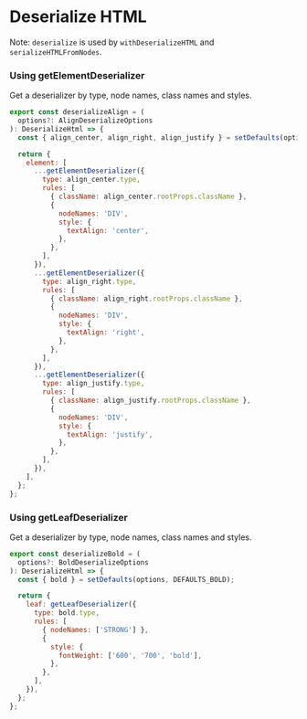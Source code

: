 
<Meta title="API/deserialize" />

# Deserialize HTML

Note: `deserialize` is used by `withDeserializeHTML` and `serializeHTMLFromNodes`.

### Using getElementDeserializer

Get a deserializer by type, node names, class names and styles.

```js
export const deserializeAlign = (
  options?: AlignDeserializeOptions
): DeserializeHtml => {
  const { align_center, align_right, align_justify } = setDefaults(options, DEFAULTS_ALIGN);

  return {
    element: [
      ...getElementDeserializer({
        type: align_center.type,
        rules: [
          { className: align_center.rootProps.className },
          {
            nodeNames: 'DIV',
            style: {
              textAlign: 'center',
            },
          },
        ],
      }),
      ...getElementDeserializer({
        type: align_right.type,
        rules: [
          { className: align_right.rootProps.className },
          {
            nodeNames: 'DIV',
            style: {
              textAlign: 'right',
            },
          },
        ],
      }),
      ...getElementDeserializer({
        type: align_justify.type,
        rules: [
          { className: align_justify.rootProps.className },
          {
            nodeNames: 'DIV',
            style: {
              textAlign: 'justify',
            },
          },
        ],
      }),
    ],
  };
};
```

### Using getLeafDeserializer

Get a deserializer by type, node names, class names and styles.

```js
export const deserializeBold = (
  options?: BoldDeserializeOptions
): DeserializeHtml => {
  const { bold } = setDefaults(options, DEFAULTS_BOLD);

  return {
    leaf: getLeafDeserializer({
      type: bold.type,
      rules: [
        { nodeNames: ['STRONG'] },
        {
          style: {
            fontWeight: ['600', '700', 'bold'],
          },
        },
      ],
    }),
  };
};
```
